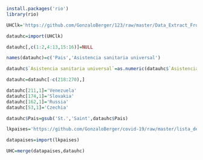 
```r
install.packages('rio')
library(rio) 
```
```r
UHClk='https://github.com/GonzaloBerger/123/raw/master/Data_Extract_From_World_Development_Indicators.xlsx'
```
```r
datauhc=import(UHClk)
```
```r
datauhc[,c(1:2,4:13,15:16)]=NULL
```
```r
names(datauhc)=c('Pais','Asistencia sanitaria universal')
```
```r
datauhc$`Asistencia sanitaria universal`=as.numeric(datauhc$`Asistencia sanitaria universal`)
```
```r
datauhc=datauhc[-c(218:270),]
```
```r
datauhc[211,1]='Venezuela'
datauhc[174,1]='Slovakia'
datauhc[162,1]='Russia'
datauhc[53,1]='Czechia'
```
```r
datauhc$Pais=gsub('St.','Saint',datauhc$Pais)
```
```r
lkpaises='https://github.com/GonzaloBerger/covid-19/raw/master/lista_de_paises.xlsx'
```
```r
datapaises=import(lkpaises)
```
```r
UHC=merge(datapaises,datauhc)
```


